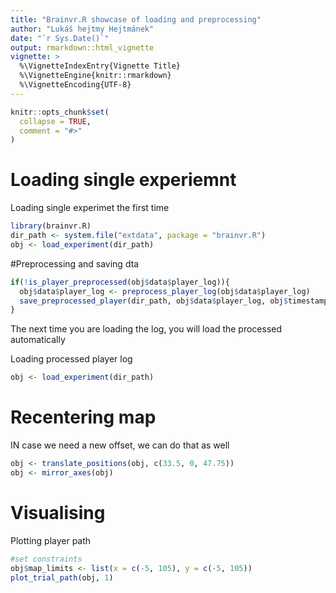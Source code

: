 ```yaml
---
title: "Brainvr.R showcase of loading and preprocessing"
author: "Lukáš hejtmy Hejtmánek"
date: "`r Sys.Date()`"
output: rmarkdown::html_vignette
vignette: >
  %\VignetteIndexEntry{Vignette Title}
  %\VignetteEngine{knitr::rmarkdown}
  %\VignetteEncoding{UTF-8}
---
```


```r
knitr::opts_chunk$set(
  collapse = TRUE,
  comment = "#>"
)
```

# Loading single experiemnt
Loading single experimet the first time

```r
library(brainvr.R)
dir_path <- system.file("extdata", package = "brainvr.R")
obj <- load_experiment(dir_path)
```
#Preprocessing and saving dta
```r
if(!is_player_preprocessed(obj$data$player_log)){
  obj$data$player_log <- preprocess_player_log(obj$data$player_log)
  save_preprocessed_player(dir_path, obj$data$player_log, obj$timestamp)
}
```

The next time you are loading the log, you will load the processed automatically

Loading processed player log
```r
obj <- load_experiment(dir_path)
```

# Recentering map
IN case we need a new offset, we can do that as well
```r
obj <- translate_positions(obj, c(33.5, 0, 47.75))
obj <- mirror_axes(obj)
```


# Visualising
Plotting player path
```r
#set constraints
obj$map_limits <- list(x = c(-5, 105), y = c(-5, 105))
plot_trial_path(obj, 1)
```